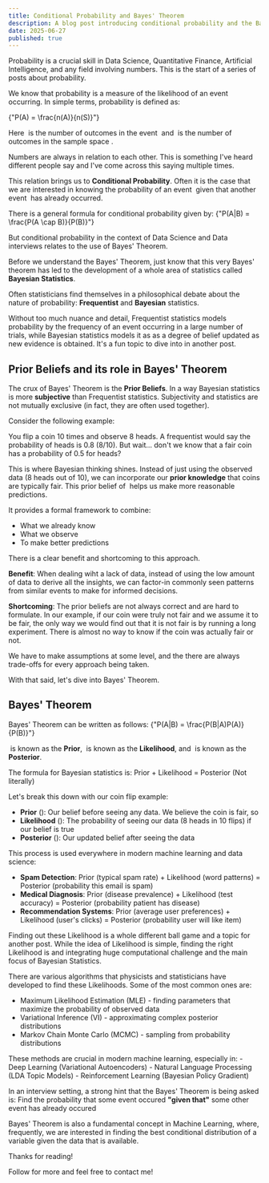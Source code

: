 ```yaml
---
title: Conditional Probability and Bayes' Theorem
description: A blog post introducing conditional probability and the Bayes' Theorem
date: 2025-06-27
published: true
---
```


Probability is a crucial skill in Data Science, Quantitative Finance, Artificial Intelligence, and any field involving numbers.
This is the start of a series of posts about probability. 

We know that probability is a measure of the likelihood of an event occurring. In simple terms, probability is defined as: 

<MathBlock>{"P(A) = \\frac{n(A)}{n(S)}"}</MathBlock>

Here <Math>{"n(A)"}</Math> is the number of outcomes in the event <Math>{"A"}</Math> and <Math>{"n(S)"}</Math> is the number of outcomes in the sample space <Math>{"S"}</Math>.

Numbers are always in relation to each other. This is something I've heard different people say and I've come across this saying multiple times.

This relation brings us to **Conditional Probability**. Often it is the case that we are interested in knowing the probability of 
an event <Math>{"A"}</Math> given that another event <Math>{"B"}</Math> has already occurred.

There is a general formula for conditional probability given by:
<MathBlock>{"P(A|B) = \\frac{P(A \\cap B)}{P(B)}"}</MathBlock>

But conditional probability in the context of Data Science and Data interviews relates to the use of Bayes' Theorem.

Before we understand the Bayes' Theorem, just know that this very Bayes' theorem has led to the development of a whole area of statistics called 
**Bayesian Statistics**. 

Often statisticians find themselves in a philosophical debate about the nature of probability: **Frequentist** and **Bayesian** statistics. 

Without too much nuance and detail, Frequentist statistics models probability by the frequency of an event occurring in a large number of trials, while Bayesian statistics models it as 
as a degree of belief updated as new evidence is obtained. It's a fun topic to dive into in another post.

## Prior Beliefs and its role in Bayes' Theorem

The crux of Bayes' Theorem is the **Prior Beliefs**. In a way Bayesian statistics is more **subjective** than Frequentist statistics. Subjectivity and statistics are not mutually exclusive (in fact, they are often used together). 

Consider the following example: 

<Callout type="warning">
You flip a coin 10 times and observe 8 heads. A frequentist would say the probability of heads is 0.8 (8/10).
But wait... don't we know that a fair coin has a probability of 0.5 for heads?
</Callout>

This is where Bayesian thinking shines. Instead of just using the observed data (8 heads out of 10), we can incorporate our **prior knowledge** that coins are typically fair. 
This prior belief of <Math>P(heads) = 0.5</Math> helps us make more reasonable predictions.

It provides a formal framework to combine:
- What we already know
- What we observe
- To make better predictions

There is a clear benefit and shortcoming to this approach. 

**Benefit**: When dealing wiht a lack of data, instead of using the low amount of data to derive all the insights, we can factor-in commonly seen patterns from similar events
to make for informed decisions. 

**Shortcoming**: The prior beliefs are not always correct and are hard to formulate. In our example, if our coin were truly not fair and we assume it to be fair, the only way
we would find out that it is not fair is by running a long experiment. There is almost no way to know if the coin was actually fair or not. 

We have to make assumptions at some level, and the there are always trade-offs for every approach being taken. 

With that said, let's dive into Bayes' Theorem.

## Bayes' Theorem

Bayes' Theorem can be written as follows:
<MathBlock>{"P(A|B) = \\frac{P(B|A)P(A)}{P(B)}"}</MathBlock>

<Math>{"P(A)"}</Math> is known as the **Prior**, <Math>{"P(B|A)"}</Math> is known as the **Likelihood**, and <Math>{"P(A|B)"}</Math> is known as the **Posterior**.

The formula for Bayesian statistics is: 
<Callout>
Prior + Likelihood = Posterior (Not literally)
</Callout>

Let's break this down with our coin flip example:
- **Prior** (<Math>{"P(A)"}</Math>): Our belief before seeing any data. We believe the coin is fair, so <Math>{"P(heads) = 0.5"}</Math>
- **Likelihood** (<Math>{"P(B|A)"}</Math>): The probability of seeing our data (8 heads in 10 flips) if our belief is true
- **Posterior** (<Math>{"P(A|B)"}</Math>): Our updated belief after seeing the data

This process is used everywhere in modern machine learning and data science:
- **Spam Detection**: Prior (typical spam rate) + Likelihood (word patterns) = Posterior (probability this email is spam)
- **Medical Diagnosis**: Prior (disease prevalence) + Likelihood (test accuracy) = Posterior (probability patient has disease)
- **Recommendation Systems**: Prior (average user preferences) + Likelihood (user's clicks) = Posterior (probability user will like item)

Finding out these Likelihood is a whole different ball game and a topic for another post. While the idea of Likelihood is simple, finding the right Likelihood 
is and integrating huge computational challenge and the main focus of Bayesian Statistics. 

There are various algorithms that physicists and statisticians have developed 
to find these Likelihoods. Some of the most common ones are:
- Maximum Likelihood Estimation (MLE) - finding parameters that maximize the probability of observed data
- Variational Inference (VI) - approximating complex posterior distributions
- Markov Chain Monte Carlo (MCMC) - sampling from probability distributions

<Callout type="default">
These methods are crucial in modern machine learning, especially in:
- Deep Learning (Variational Autoencoders)
- Natural Language Processing (LDA Topic Models)
- Reinforcement Learning (Bayesian Policy Gradient)
</Callout>

In an interview setting, a strong hint that the Bayes' Theorem is being asked is:
<Callout type="warning">
    Find the probability that some event occured **"given that"** some other event has already occured
</Callout>

Bayes' Theorem is also a fundamental concept in Machine Learning, where, frequently, we are interested in finding the best conditional distribution of a variable given
the data that is available. 

Thanks for reading!

Follow for more and feel free to contact me!

